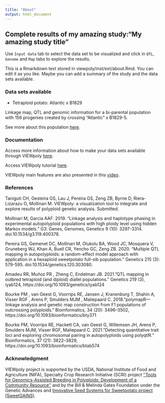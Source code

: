 ---
title: "About"
output: html_document
---

## Complete results of my amazing study:"My amazing study title"

Use `Input data` tab to select the data set to be visualized and click in `QTL`, `Genome` and `Map` tabs to explore the results.

This is a Rmarkdown text stored in viewpoly/inst/ext/about.Rmd. You can edit it as you like. Maybe you can add a summary of the study and the data sets available.

### Data sets available

* Tetraploid potato: Atlantic x B1829

Linkage map, QTL and genomic information for a bi-parental population with 156 progenies created by crossing "Atlantic" x B1829-5.

See more about this population [here](https://www.nature.com/articles/s41437-021-00416-x).

### Documentation

Access more information about how to make your data sets available through VIEWpoly [here](https://cristianetaniguti.github.io/viewpoly_vignettes/Publish_data_VIEWpoly.html).

Access VIEWpoly tutorial [here](https://cristianetaniguti.github.io/viewpoly_vignettes/VIEWpoly_tutorial.html).

VIEWpoly main features are also presented in this [video](https://www.youtube.com/watch?v=OBt_jebhfeY).

### References

Taniguti CH, Gesteira GS, Lau J, Pereira GS, Zeng ZB, Byrne D, Riera-Lizarazu O, Mollinari M. VIEWpoly: a visualization tool to integrate and explore results of polyploid genetic analysis. Submitted.

Mollinari M, Garcia AAF. 2019. “Linkage analysis and haplotype phasing in experimental autopolyploid populations with high ploidy level using hidden Markov models.” G3: Genes, Genomes, Genetics 9 (10): 3297-3314. doi:10.1534/g3.119.400378.

Pereira GS, Gemenet DC, Mollinari M, Olukolu BA, Wood JC, Mosquera V, Gruneberg WJ, Khan A, Buell CR, Yencho GC, Zeng ZB. 2020. “Multiple QTL mapping in autopolyploids: a random-effect model approach with application in a hexaploid sweetpotato full-sib population.” Genetics 215 (3): 579-595. doi:10.1534/genetics.120.303080.

Amadeu RR, Muñoz PR , Zheng C, Endelman JB. 2021."QTL mapping in outbred tetraploid (and diploid) diallel populations." Genetics 219 (3), iyab124, https://doi.org/10.1093/genetics/iyab124

Bourke PM , van Geest G, Voorrips RE, Jansen J, Kranenburg T, Shahin A, Visser RGF , Arens P, Smulders MJM , Maliepaard C. 2018."polymapR—linkage analysis and genetic map construction from F1 populations of outcrossing polyploids." Bioinformatics, 34 (20): 3496–3502, https://doi.org/10.1093/bioinformatics/bty371

Bourke PM, Voorrips RE, Hackett CA, van Geest G, Willemsen JH, Arens P, Smulders MJM, Visser RGF, Maliepaard C. 2021."Detecting quantitative trait loci and exploring chromosomal pairing in autopolyploids using polyqtlR." Bioinformatics, 37 (21): 3822–3829, https://doi.org/10.1093/bioinformatics/btab574

### Acknowledgment

VIEWpoly project is supported by the USDA, National Institute of Food and Agriculture (NIFA), Specialty Crop Research Initiative (SCRI) project [‘‘Tools for Genomics-Assisted Breeding in Polyploids: Development of a Community Resource’’](https://www.polyploids.org/)  and by the Bill & Melinda Gates Foundation under the Genetic Advances and [Innovative Seed Systems for Sweetpotato project (SweetGAINS)](https://cgspace.cgiar.org/handle/10568/106838).
